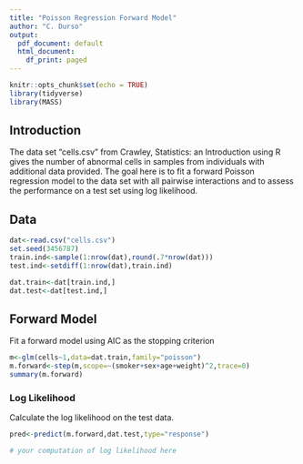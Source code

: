 ---
title: "Poisson Regression Forward Model"
author: "C. Durso"
output:
  pdf_document: default
  html_document:
    df_print: paged
---
```{r setup, include=FALSE}
knitr::opts_chunk$set(echo = TRUE)
library(tidyverse)
library(MASS)
```

## Introduction

The data set "cells.csv" from Crawley, Statistics: an Introduction using R gives the number of abnormal cells in samples from individuals with additional data provided. The goal here is to fit a forward Poisson regression model to the data set with all pairwise interactions and to assess the performance on a test set using log likelihood.


## Data

```{r, cache=TRUE}

dat<-read.csv("cells.csv")
set.seed(3456787)
train.ind<-sample(1:nrow(dat),round(.7*nrow(dat)))
test.ind<-setdiff(1:nrow(dat),train.ind)

dat.train<-dat[train.ind,]
dat.test<-dat[test.ind,]
```

## Forward Model

Fit a forward model using AIC as the stopping criterion

```{r}
m<-glm(cells~1,data=dat.train,family="poisson")
m.forward<-step(m,scope=~(smoker+sex+age+weight)^2,trace=0)
summary(m.forward)
```

### Log Likelihood

Calculate the log likelihood on the test data.

```{r}
pred<-predict(m.forward,dat.test,type="response")

# your computation of log likelihood here


```

